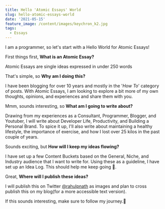 ```yaml
---
title: Hello 'Atomic Essays' World
slug: hello-atomic-essays-world
date: '2021-05-15'
feature_image: /content/images/keychron_k2.jpg
tags:
  - Essays
---
```

<ImageCard src="/content/images/keychron_k2.jpg" alt="Keychron K2 keyboard, Photo by Sumeesh Nagisetty on Unsplash" />

I am a programmer, so let's start with a Hello World for Atomic Essays!

First things first, **What is an Atomic Essay?**

Atomic Essays are single ideas expressed in under 250 words

That's simple, so **Why am I doing this?**

I have been blogging for over 10 years and mostly in the '_How To_' category of posts. With Atomic Essays, I am looking to explore a bit more of my own thoughts, opinions, and experiences and share them with you.

Mmm, sounds interesting, so **What am I going to write about?**

Drawing from my experiences as a Consultant, Programmer, Blogger, and Youtuber, I will write about Developer Life, Productivity, and Building a Personal Brand. To spice it up, I'll also write about maintaining a healthy lifestyle, the importance of exercise, and how I lost over 25 kilos in the past couple of years.

Sounds exciting, but **How will I keep my ideas flowing?**

I have set up a few Content Buckets based on the General, Niche, and Industry audience that I want to write for. Using these as a guideline, I have set up an Idea Log. This should help me keep going 🤞.

Great, **Where will I publish these ideas?**

I will publish this on Twitter [@rahulpnath](https://twitter.com/rahulpnath) as images and plan to cross publish this on my blog(for a more accessible text version).

If this sounds interesting, make sure to follow my journey.🚀
